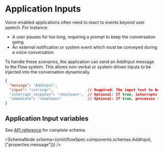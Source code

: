 
# Application Inputs

Voice-enabled applications often need to react to events beyond user speech. For instance:
-	A user pauses for too long, requiring a prompt to keep the conversation going
-	An external notification or system event which must be conveyed during a voice conversation

To handle these scenarios, the application can send an AddInput message to the Flow system. This allows non-verbal or system-driven inputs to be injected into the conversation dynamically.

```json
{
  "message": "AddInput",
  "input": "<string>",                // Required: The input text to be incorporated
  "interrupt_response": "<boolean>",  // Optional: If true, interrupts the current response (default: false)
  "immediate": "<boolean>"            // Optional: If true, processes the input immediately after the current turn ends (default: false)
}
```

## Application Input variables

See [API reference](/api-ref/flow-voice-ai-websocket#addinput) for complete schema.

<SchemaNode schema={omit(flowSpec.components.schemas.AddInput, ["properties.message"])} />
